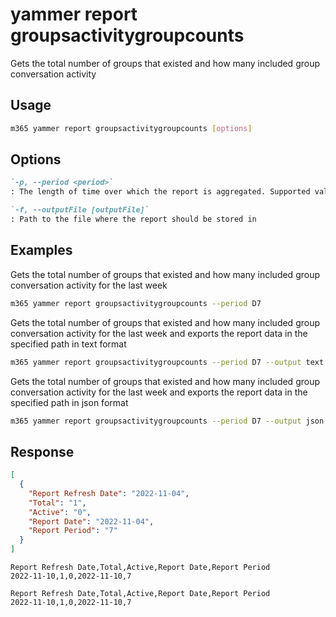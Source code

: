 
# yammer report groupsactivitygroupcounts

Gets the total number of groups that existed and how many included group conversation activity

## Usage

```sh
m365 yammer report groupsactivitygroupcounts [options]
```

## Options

```md defintion-list
`-p, --period <period>`
: The length of time over which the report is aggregated. Supported values `D7,D30,D90,D180`

`-f, --outputFile [outputFile]`
: Path to the file where the report should be stored in
```

<Global />

## Examples

Gets the total number of groups that existed and how many included group conversation activity for the last week

```sh
m365 yammer report groupsactivitygroupcounts --period D7
```

Gets the total number of groups that existed and how many included group conversation activity for the last week and exports the report data in the specified path in text format

```sh
m365 yammer report groupsactivitygroupcounts --period D7 --output text > "groupsactivitygroupcounts.txt"
```

Gets the total number of groups that existed and how many included group conversation activity for the last week and exports the report data in the specified path in json format

```sh
m365 yammer report groupsactivitygroupcounts --period D7 --output json > "groupsactivitygroupcounts.json"
```

## Response

<Tabs>
  <TabItem value="json" label="JSON">

  ```json
  [
    {
      "Report Refresh Date": "2022-11-04",
      "Total": "1",
      "Active": "0",
      "Report Date": "2022-11-04",
      "Report Period": "7"
    }
  ]
  ```

  </TabItem>
  <TabItem value="text" label="Text">

  ```text
  Report Refresh Date,Total,Active,Report Date,Report Period
  2022-11-10,1,0,2022-11-10,7
  ```

  </TabItem>
  <TabItem value="csv" label="CSV">

  ```csv
  Report Refresh Date,Total,Active,Report Date,Report Period
  2022-11-10,1,0,2022-11-10,7
  ```

  </TabItem>
</Tabs>
